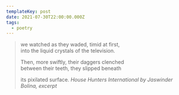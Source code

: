 ```yaml
---
templateKey: post
date: 2021-07-30T22:00:00.000Z
tags:
  - poetry
---
```

> we watched as they waded, timid at first,<br/>
> into the liquid crystals of the television.<br/>
>
> Then, more swiftly, their daggers clenched<br/>
> between their teeth, they slipped beneath<br/>
>
> its pixilated surface.
> <cite>House Hunters International by Jaswinder Bolina, excerpt</cite>
